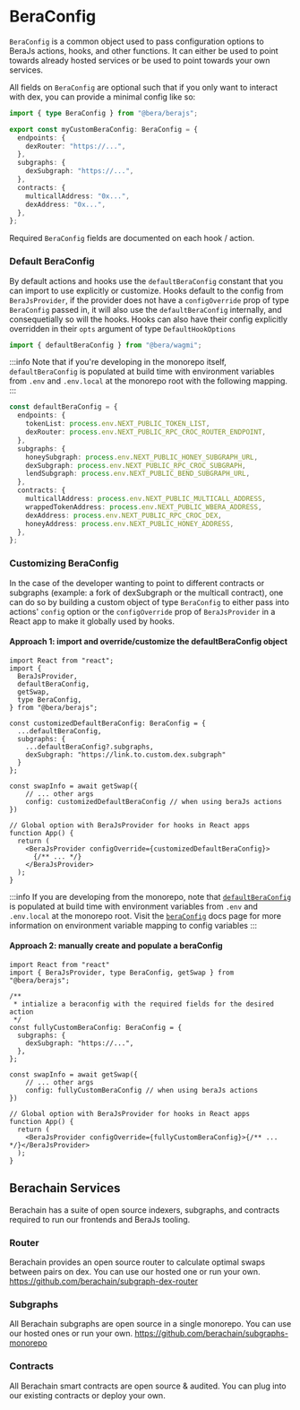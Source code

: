 # BeraConfig

`BeraConfig` is a common object used to pass configuration options to BeraJs actions, hooks, and other functions. It can either be used to point towards already hosted services or be used to point towards your own services.

All fields on `BeraConfig` are optional such that if you only want to interact with dex, you can provide a minimal config like so:

```ts
import { type BeraConfig } from "@bera/berajs";

export const myCustomBeraConfig: BeraConfig = {
  endpoints: {
    dexRouter: "https://...",
  },
  subgraphs: {
    dexSubgraph: "https://...",
  },
  contracts: {
    multicallAddress: "0x...",
    dexAddress: "0x...",
  },
};
```

Required `BeraConfig` fields are documented on each hook / action.

### Default BeraConfig

By default actions and hooks use the `defaultBeraConfig` constant that you can import to use explicitly or customize. Hooks default to the config from `BeraJsProvider`, if the provider does not have a `configOverride` prop of type `BeraConfig` passed in, it will also use the `defaultBeraConfig` internally, and consequetially so will the hooks. Hooks can also have their config explicitly overridden in their `opts` argument of type `DefaultHookOptions`

```ts
import { defaultBeraConfig } from "@bera/wagmi";
```

:::info
Note that if you're developing in the monorepo itself, `defaultBeraConfig` is populated at build time with environment variables from `.env` and `.env.local` at the monorepo root with the following mapping.
:::

```ts
const defaultBeraConfig = {
  endpoints: {
    tokenList: process.env.NEXT_PUBLIC_TOKEN_LIST,
    dexRouter: process.env.NEXT_PUBLIC_RPC_CROC_ROUTER_ENDPOINT,
  },
  subgraphs: {
    honeySubgraph: process.env.NEXT_PUBLIC_HONEY_SUBGRAPH_URL,
    dexSubgraph: process.env.NEXT_PUBLIC_RPC_CROC_SUBGRAPH,
    lendSubgraph: process.env.NEXT_PUBLIC_BEND_SUBGRAPH_URL,
  },
  contracts: {
    multicallAddress: process.env.NEXT_PUBLIC_MULTICALL_ADDRESS,
    wrappedTokenAddress: process.env.NEXT_PUBLIC_WBERA_ADDRESS,
    dexAddress: process.env.NEXT_PUBLIC_RPC_CROC_DEX,
    honeyAddress: process.env.NEXT_PUBLIC_HONEY_ADDRESS,
  },
};
```

### Customizing BeraConfig

In the case of the developer wanting to point to different contracts or subgraphs (example: a fork of dexSubgraph or the multicall contract), one can do so by building a custom object of type `BeraConfig` to either pass into actions' `config` option or the `configOverride` prop of `BeraJsProvider` in a React app to make it globally used by hooks.

#### Approach 1: import and override/customize the defaultBeraConfig object

```tsx
import React from "react";
import {
  BeraJsProvider,
  defaultBeraConfig,
  getSwap,
  type BeraConfig,
} from "@bera/berajs";

const customizedDefaultBeraConfig: BeraConfig = {
  ...defaultBeraConfig,
  subgraphs: {
    ...defaultBeraConfig?.subgraphs,
    dexSubgraph: "https://link.to.custom.dex.subgraph"
  }
};

const swapInfo = await getSwap({
    // ... other args
    config: customizedDefaultBeraConfig // when using beraJs actions
})

// Global option with BeraJsProvider for hooks in React apps
function App() {
  return (
    <BeraJsProvider configOverride={customizedDefaultBeraConfig}>
      {/** ... */}
    </BeraJsProvider>
  );
}
```

:::info
If you are developing from the monorepo, note that [`defaultBeraConfig`](/bera-config) is populated at build time with environment variables from `.env` and `.env.local` at the monorepo root.
Visit the [`beraConfig`](/bera-config#default-beraconfig) docs page for more information on environment variable mapping to config variables
:::

#### Approach 2: manually create and populate a beraConfig

```tsx
import React from "react"
import { BeraJsProvider, type BeraConfig, getSwap } from "@bera/berajs";

/**
 * intialize a beraconfig with the required fields for the desired action
 */
const fullyCustomBeraConfig: BeraConfig = {
  subgraphs: {
    dexSubgraph: "https://...",
  },
};

const swapInfo = await getSwap({
    // ... other args
    config: fullyCustomBeraConfig // when using beraJs actions
})

// Global option with BeraJsProvider for hooks in React apps
function App() {
  return (
    <BeraJsProvider configOverride={fullyCustomBeraConfig}>{/** ... */}</BeraJsProvider>
  );
}
```

## Berachain Services

Berachain has a suite of open source indexers, subgraphs, and contracts required to run our frontends and BeraJs tooling.

### Router

Berachain provides an open source router to calculate optimal swaps between pairs on dex. You can use our hosted one or run your own.
https://github.com/berachain/subgraph-dex-router

### Subgraphs

All Berachain subgraphs are open source in a single monorepo. You can use our hosted ones or run your own. https://github.com/berachain/subgraphs-monorepo

### Contracts

All Berachain smart contracts are open source & audited. You can plug into our existing contracts or deploy your own.
